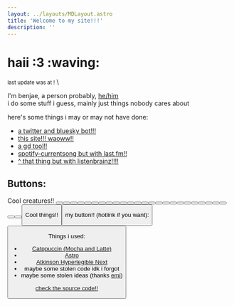```yaml
---
layout: ../layouts/MDLayout.astro
title: 'Welcome to my site!!!'
description: ''
---
```


# haii :3 :waving:
<small>last update was at <Update />!</small> \

I'm benjae, a person probably, [he/him](https://pronouns.cc/@benjae) \
i do some stuff i guess, mainly just things nobody cares about

here's some things i may or may not have done:

- [a twitter and bluesky bot!!!](https://github.com/benjiae/fangame-takes-bot)
- [this site!!! waoww!!](https://sillydomain.name)
- [a gd tool!!](https://github.com/benjiae/gd-icon-swapper)
- [spotify-currentsong but with last.fm!!](https://github.com/benjiae/lastfm-currentsong)
- [\^ that thing but with listenbrainz!!!!](https://codeberg.org/benjae/lb-currentsong)

## Buttons:

Cool creatures!!
<Button image="https://i.frizzbees.dev/lF4Cr7AY7xVk.png" href="https://frizzbees.dev" alt="frizzbees.dev"/>
<Button image="https://gra.phite.ro/badge.png" href="https://gra.phite.ro" alt="Alex"/>
<Button image="/assets/buttons/LunaBTN.png" href="https://lunakitpi.codeberg.page/" alt="lunakitpi"/>
<Button image="https://lunahd.neocities.org/assets/88x31/me.png" href="https://lunahd.neocities.org/" alt="miku"/>
<Button image="/assets/buttons/jadedesoto.png" href="https://jadedesoto.pages.gay" alt="Jade"/>
<Button image="/assets/buttons/sugar.gif" href="https://sugar.pages.gay/" alt="sugar's serene place"/>
<Button image="https://winter.entities.org.uk/buttons/self.png" href="https://winter.entities.org.uk" alt="winter :3"/>
<Button image="/assets/buttons/catwithaclarinet.png" href="https://blog.catwithaclari.net" alt="ChloeCat"/>
<Button image="https://synth.download/assets/buttons/sneexy_cat.png" href="https://synth.download/" alt="sneexy" />
<Button image="/assets/buttons/kate.png" href="https://gayest.gay/" alt="kate is gay catgirl" />
<Button image="https://sophari.org/img/sophari.gif" href="https://sophari.org" alt="Sophari.org" />
<Button image="https://maxy.top/static/maxybutton.png" href="https://maxy.top" alt="max is eepy" />
<Button image="https://mystie.dev/st/img/mystie_btn.png" href="https://mystie.dev/" alt="mystie" />
<Button image="https://guigui.aerocity.site/88x31/guigui.png" href="https://guigui.aerocity.site" alt="#Guigui" />
<Button image="/assets/buttons/latte.webp" href="https://lattemacchiato.dev/" alt="Latte" />
<Button image="https://sillyivy.nekoweb.org/button.gif" href="https://cosyivy.xyz/" alt="ivy" />
<Button image="https://ammienyami.com/images/buttons/custom/hatsusixty.gif" href="https://ammienyami.com" alt="Amy" />
<Button image="/assets/buttons/i1vy.png" href="https://i1vy.moe" alt="ivy" />
<Button image="https://girlthi.ng/~thermia/img/88x31/thermia.gif" href="https://girlthi.ng/~thermia/" alt="thermia's button" />
<Button image="/assets/buttons/0xPortal.gif" href="https://0xportal.dev" alt="0xPortal.dev" />
<Button image="https://trinkey.com/img/88x31.png" href="https://trinkey.com" alt="trinkey" />
<Button image="/assets/buttons/aquamarine.gif" href="https://aquamarine.gay" alt="Aqua's Aquarium" />
<Button image="/assets/buttons/microspinny.avif" href="https://microspinny.zip" alt='prototype oneshot right next to "Micro" in purple text with some dithering between the backgrounds of the two "sections" of the image' />
<Button image="https://jade-ish.nekoweb.org/88x31.gif" href="https://jade-ish.nekoweb.org" alt="Jade" />
<Button image="/assets/buttons/ielenia.png" href="https://ielenia.lgbt" alt="Luna Aria Ielenia" />
<Button image="https://potatoe.ca/images/88x31/potatoe.png" href="https://potatoe.ca" alt="A pixel art of a shiny room of a dragon's den, with a blue-haired black dragoness (Spike) waving hi, with the Potatoe logo at the top left" />
<Button image="https://enjarai.dev/assets/my-button.png" href="https://enjarai.dev" alt="enjarai.dev" />

Cool things!!
<Button image="/assets/buttons/akkowtf.png" href="https://akko.wtf" alt="Luna Nova" />

my button!! (hotlink if you want):
<Button image="/assets/buttons/benjae.png" href="https://sillydomain.name" alt="benjae!!!" title="benjae!!!" />

Things i used:
- [Catppuccin (Mocha and Latte)](https://github.com/catppuccin)
- [Astro](https://astro.build/)
- [Atkinson Hyperlegible Next](https://www.brailleinstitute.org/freefont)
- maybe some stolen code idk i forgot
- maybe some stolen ideas (thanks [emi](https://garnix.dev))

[check the source code!!](https://github.com/benjiae/page)
